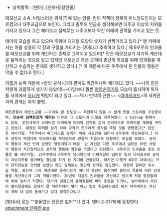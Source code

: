 * 상위항목 : [덴마], [덴마/등장인물]


태모신교 소속. 비밀스러운 위치(?)에 있는 인물. 란의 직책이 정확히 어느정도인지는 모르겠으나 대주교급으로 보인다. 그리고 총무의 언급을 생각해보면 대주교 이상의 지위를 가지고 있으나 그건 훼이크고 실제로는 대주교보다 약간 아래의 권력을 가지고 있는 듯.


태아의 모습을 하고 있으며 주위에 디지털 모양의 숫자가 반짝거리고 있다.[* 팬 카페에서는 이를 성경의 각 장과 구절을 가리키는 것이라고 추측하고 있다.] 제 8우주의 인과율을 태모신교를 위해 계산하는 존재로 그려지고 있으며[* 란은 태모신교가 자기의 계산대로 움직이는 것으로 알고 있지만 태모신교 측은 오히려 종단의 목표를 위해 인과율을 계산하고 수습하는 존재로 생각하고 있다.] [* 이 때문에 다른 우주에서 온 인물의 행동은 막을 수 없다고 한다.]

이름과 능력 때문에 <란의 공식>과의 관계도 약간이나마 제기되고 있다. ~~나의 란은 저렇게 괴랄하게 생기지 않았어!~~아담보다 훨씬 [[양영순]]작가와 모습이 흡사하여 독자들 사이에서 [[오너캐]] 떡밥이 되고 있다. ~~역시 만악의 근원~~ <[[라미레코드]]>의 세계관과의 관계는 아직 불명.

 패트론들이 태모신교를 ~~두려워 할 정도로~~ 후원하지 않을 수 없게 만들 스토리를 구상중이며, '''단순히 임팩트있게 하려는''' 이유로 그 스토리에 이델을 지목하였다. a Catnap 편에서도 등장. 초전사체가 되어버린 라미에게 야와의 인격을 심어 관리직으로 부려먹을 계획을 꾸미고 있었다. 예정된 미래를 얻기 위해 공작의 친구에게 공작을 죽일 것을 명령했고[* 원인은 아비가일. 7우주에서 아그네스를 살리기 위해 시공간을 넘어서 8우주에 개입하였다.] 이후 공작이 백경대로 아오리카를 쑥대밭으로 만들자 처음으로 당황하는 모습을 보였다. 공작의 행동이 계산 안에 없었던 행동이였기 때문. 란 자신은 다른 우주에서 넘어온 어떤 사람의 행동이 직간접적으로 공작의 행동에 영향을 끼쳤다고 판단했다. 8우주의 인과율을 흔든 인물은 '''또''' 아비가일. 13우주에서 8우주로 넘어왔는데 아비가일이 넘어온 일의 나비효과로 공작이 아오리카를 쓸어버릴 결심을 하게 된 계기를 만들었다. 하지만 이렇게 8우주 내에서는 거의 전지전능할 것처럼 보였던 란도 실제로는 종단의 장기말 정도였다. 정확히 말하면 뒷수습 역할. 종단이 그의 계산대로 움직이는게 아니라 종단이 움직이면 종단의 목표에 따라 인과율을 계산하는게 그의 역할이였다. 20년뒤 지금도 인과율을 계산하고 있으며 처음 등장할때에 비해 덩치가 커졌다. 덴마가 냉장고에 들어왔을때 씨익 웃음을 짓거나, 실버퀵에서 사단이 벌어졌음에도 알아서 잘 처리하라며 별거 아닌 일로 취급하는걸로 봐서 아직까지는 자신의 계획 내 일이 돌아가고 있다 생각하고있다.


[명대사] 로는 '"충돌없는 전진은 없어"'가 있다. 덴마 2-317화에 등장한다.
attachment:덴마란.jpg
